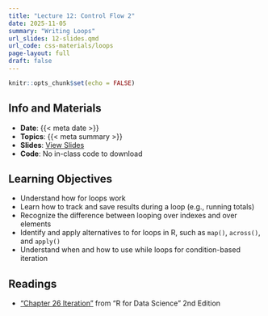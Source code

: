 ```yaml
---
title: "Lecture 12: Control Flow 2"
date: 2025-11-05
summary: "Writing Loops"
url_slides: 12-slides.qmd
url_code: css-materials/loops
page-layout: full
draft: false
---
```


```r
knitr::opts_chunk$set(echo = FALSE)
```

## Info and Materials

* **Date**: {{< meta date >}}
* **Topics**: {{< meta summary >}}
* **Slides**: [View Slides]({{< meta url_slides >}})
* **Code**: No in-class code to download


## Learning Objectives

- Understand how for loops work
- Learn how to track and save results during a loop (e.g., running totals)
- Recognize the difference between looping over indexes and over elements
- Identify and apply alternatives to for loops in R, such as `map()`, `across()`, and `apply()`
- Understand when and how to use while loops for condition-based iteration


## Readings

- ["Chapter 26 Iteration"](https://r4ds.hadley.nz/iteration) from "R for Data Science" 2nd Edition
